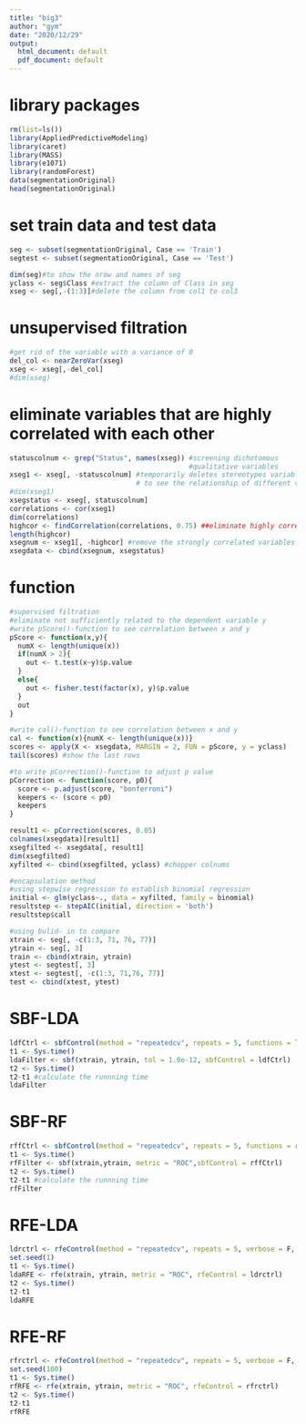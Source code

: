 ```yaml
---
title: "big3"
author: "gym"
date: "2020/12/29"
output:
  html_document: default
  pdf_document: default
---
```




# library packages
```r
rm(list=ls())
library(AppliedPredictiveModeling)
library(caret)
library(MASS)
library(e1071)
library(randomForest)
data(segmentationOriginal)
head(segmentationOriginal)
```


# set train data and test data
```r
seg <- subset(segmentationOriginal, Case == 'Train')
segtest <- subset(segmentationOriginal, Case == 'Test')

dim(seg)#to show the nrow and names of seg
yclass <- seg$Class #extract the column of Class in seg
xseg <- seg[,-(1:3)]#delete the column from col1 to col3
```

# unsupervised filtration
```r
#get rid of the variable with a variance of 0
del_col <- nearZeroVar(xseg)
xseg <- xseg[,-del_col]
#dim(xseg)
```

# eliminate variables that are highly correlated with each other
```r
statuscolnum <- grep("Status", names(xseg)) #screening dichotomous 
                                            #qualitative variables
xseg1 <- xseg[, -statuscolnum] #temporarily deletes stereotypes variables
                               # to see the relationship of different variables
#dim(xseg1)
xsegstatus <- xseg[, statuscolnum]
correlations <- cor(xseg1)
dim(correlations)
highcor <- findCorrelation(correlations, 0.75) ##eliminate highly correlated variables
length(highcor)
xsegnum <- xseg1[, -highcor] #remove the strongly correlated variables
xsegdata <- cbind(xsegnum, xsegstatus)
```

# function
```r
#supervised filtration
#eliminate not sufficiently related to the dependent variable y
#write pScore()-function to see correlation between x and y
pScore <- function(x,y){
  numX <- length(unique(x))
  if(numX > 2){
    out <- t.test(x~y)$p.value
  }
  else{
    out <- fisher.test(factor(x), y)$p.value
  }
  out
}

#write cal()-function to see correlation between x and y
cal <- function(x){numX <- length(unique(x))}
scores <- apply(X <- xsegdata, MARGIN = 2, FUN = pScore, y = yclass)
tail(scores) #show the last rows

#to write pCorrection()-function to adjust p value
pCorrection <- function(score, p0){
  score <- p.adjust(score, "bonferroni")
  keepers <- (score < p0)
  keepers
}
```

```r
result1 <- pCorrection(scores, 0.05)
colnames(xsegdata)[result1]
xsegfilted <- xsegdata[, result1]
dim(xsegfilted)
xyfilted <- cbind(xsegfilted, yclass) #chopper colnums

#encapsulation method
#using stepwise regression to establish binomial regression
initial <- glm(yclass~., data = xyfilted, family = binomial)
resultstep <- stepAIC(initial, direction = 'both')
resultstep$call

#using bulid- in to compare
xtrain <- seg[, -c(1:3, 71, 76, 77)]
ytrain <- seg[, 3]
train <- cbind(xtrain, ytrain)
ytest <- segtest[, 3]
xtest <- segtest[, -c(1:3, 71,76, 77)]
test <- cbind(xtest, ytest)
```


# SBF-LDA
```r
ldfCtrl <- sbfControl(method = "repeatedcv", repeats = 5, functions = ldaSBF, verbose = F)
t1 <- Sys.time()
ldaFilter <- sbf(xtrain, ytrain, tol = 1.0e-12, sbfControl = ldfCtrl)
t2 <- Sys.time()
t2-t1 #calculate the runnning time
ldaFilter
```

# SBF-RF
```r
rffCtrl <- sbfControl(method = "repeatedcv", repeats = 5, functions = rfSBF, verbose = F)
t1 <- Sys.time()
rfFilter <- sbf(xtrain,ytrain, metric = "ROC",sbfControl = rffCtrl)
t2 <- Sys.time()
t2-t1 #calculate the runnning time
rfFilter
```

# RFE-LDA
```r
ldrctrl <- rfeControl(method = "repeatedcv", repeats = 5, verbose = F, functions = ldaFuncs)
set.seed(1)
t1 <- Sys.time()
ldaRFE <- rfe(xtrain, ytrain, metric = "ROC", rfeControl = ldrctrl)
t2 <- Sys.time()
t2-t1
ldaRFE
```

# RFE-RF
```r
rfrctrl <- rfeControl(method = "repeatedcv", repeats = 5, verbose = F, functions = rfFuncs)
set.seed(100)
t1 <- Sys.time()
rfRFE <- rfe(xtrain, ytrain, metric = "ROC", rfeControl = rfrctrl)
t2 <- Sys.time()
t2-t1
rfRFE
```


